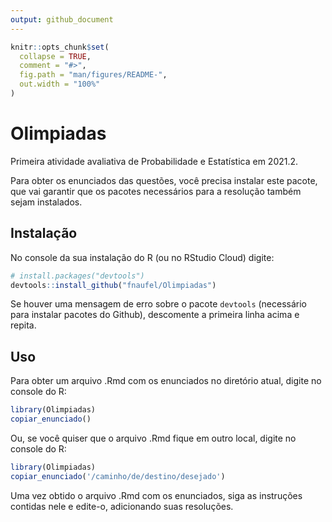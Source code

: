 ```yaml
---
output: github_document
---
```


<!-- README.md is generated from README.Rmd. Please edit that file -->

```r
knitr::opts_chunk$set(
  collapse = TRUE,
  comment = "#>",
  fig.path = "man/figures/README-",
  out.width = "100%"
)
```

# Olimpiadas

<!-- badges: start -->
<!-- badges: end -->

Primeira atividade avaliativa de Probabilidade e Estatística em 2021.2.

Para obter os enunciados das questões, você precisa instalar este pacote, que vai garantir que os pacotes necessários para a resolução também sejam instalados.


## Instalação

No console da sua instalação do R (ou no RStudio Cloud) digite:

``` r
# install.packages("devtools")
devtools::install_github("fnaufel/Olimpiadas")
```

Se houver uma mensagem de erro sobre o pacote `devtools` (necessário para instalar pacotes do Github), descomente a primeira linha acima e repita.


## Uso

Para obter um arquivo .Rmd com os enunciados no diretório atual, digite no console do R:

```r
library(Olimpiadas)
copiar_enunciado()
```

Ou, se você quiser que o arquivo .Rmd fique em outro local, digite no console do R:

```r
library(Olimpiadas)
copiar_enunciado('/caminho/de/destino/desejado')
```

Uma vez obtido o arquivo .Rmd com os enunciados, siga as instruções contidas nele e edite-o, adicionando suas resoluções.

